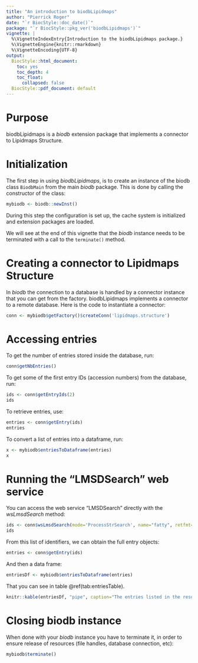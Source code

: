 ```yaml
---
title: "An introduction to biodbLipidmaps"
author: "Pierrick Roger"
date: "`r BiocStyle::doc_date()`"
package: "`r BiocStyle::pkg_ver('biodbLipidmaps')`"
vignette: |
  %\VignetteIndexEntry{Introduction to the biodbLipidmaps package.}
  %\VignetteEngine{knitr::rmarkdown}
  %\VignetteEncoding{UTF-8}
output:
  BiocStyle::html_document:
    toc: yes
    toc_depth: 4
    toc_float:
      collapsed: false
  BiocStyle::pdf_document: default
---
```


# Purpose

biodbLipidmaps is a *biodb* extension package that implements a connector to
Lipidmaps Structure.

# Initialization

The first step in using *biodbLipidmaps*, is to create an instance of the biodb
class `BiodbMain` from the main *biodb* package. This is done by calling the
constructor of the class:
```r
mybiodb <- biodb::newInst()
```
During this step the configuration is set up, the cache system is initialized
and extension packages are loaded.

We will see at the end of this vignette that the *biodb* instance needs to be
terminated with a call to the `terminate()` method.

# Creating a connector to Lipidmaps Structure

In *biodb* the connection to a database is handled by a connector instance that
you can get from the factory.
biodbLipidmaps implements a connector to a remote database.
Here is the code to instantiate a connector:
```r
conn <- mybiodb$getFactory()$createConn('lipidmaps.structure')
```

# Accessing entries

To get the number of entries stored inside the database, run:
```r
conn$getNbEntries()
```

To get some of the first entry IDs (accession numbers) from the database, run:
```r
ids <- conn$getEntryIds(2)
ids
```

To retrieve entries, use:
```r
entries <- conn$getEntry(ids)
entries
```

To convert a list of entries into a dataframe, run:
```r
x <- mybiodb$entriesToDataframe(entries)
x
```

# Running the "LMSDSearch" web service

You can access the web service "LMSDSearch" directly with the *wsLmsdSearch*
method:
```r
ids <- conn$wsLmsdSearch(mode='ProcessStrSearch', name="fatty", retfmt="ids")
ids
```

From this list of identifiers, we can obtain the full entry objects:
```r
entries <- conn$getEntry(ids)
```

And then a data frame:
```r
entriesDf <- mybiodb$entriesToDataframe(entries)
```
That you can see in table \@ref(tab:entriesTable).

```r
knitr::kable(entriesDf, "pipe", caption="The entries listed in the result of the search.")
```

# Closing biodb instance

When done with your *biodb* instance you have to terminate it, in order to
ensure release of resources (file handles, database connection, etc):
```r
mybiodb$terminate()
```
